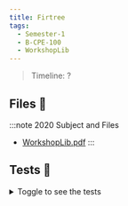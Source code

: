 ```yaml
---
title: Firtree
tags:
  - Semester-1
  - B-CPE-100
  - WorkshopLib
---
```

> Timeline: ?


## Files 📂

:::note 2020 Subject and Files
- [WorkshopLib.pdf](https://github.com/Studio-17/Epitech-Subjects/raw/main/Semester-1/B-CPE-100/WorkshopLib/WorkshopLib.pdf)
:::

## Tests 🤖
<details>
  <summary>Toggle to see the tests</summary>
  <div>
Yo
  </div>
</details>

